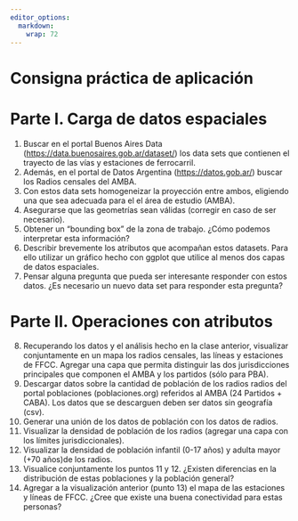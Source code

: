 ```yaml
---
editor_options: 
  markdown: 
    wrap: 72
---
```


# Consigna práctica de aplicación

# Parte I. Carga de datos espaciales

1.  Buscar en el portal Buenos Aires Data
    (<https://data.buenosaires.gob.ar/dataset/>) los data sets que
    contienen el trayecto de las vías y estaciones de ferrocarril.
2.  Además, en el portal de Datos Argentina (<https://datos.gob.ar/>)
    buscar los Radios censales del AMBA.
3.  Con estos data sets homogeneizar la proyección entre ambos,
    eligiendo una que sea adecuada para el el área de estudio (AMBA).
4.  Asegurarse que las geometrías sean válidas (corregir en caso de ser
    necesario).
5.  Obtener un "bounding box" de la zona de trabajo. ¿Cómo podemos
    interpretar esta información?
6.  Describir brevemente los atributos que acompañan estos datasets.
    Para ello utilizar un gráfico hecho con ggplot que utilice al menos
    dos capas de datos espaciales.
7.  Pensar alguna pregunta que pueda ser interesante responder con estos
    datos. ¿Es necesario un nuevo data set para responder esta pregunta?

# Parte II. Operaciones con atributos

8.  Recuperando los datos y el análisis hecho en la clase anterior,
    visualizar conjuntamente en un mapa los radios censales, las líneas
    y estaciones de FFCC. Agregar una capa que permita distinguir las
    dos jurisdicciones principales que componen el AMBA y los partidos
    (sólo para PBA).
9.  Descargar datos sobre la cantidad de población de los radios radios
    del portal poblaciones (poblaciones.org) referidos al AMBA (24
    Partidos + CABA). Los datos que se descarguen deben ser datos sin
    geografía (csv).
10. Generar una unión de los datos de población con los datos de radios.
11. Visualizar la densidad de población de los radios (agregar una capa
    con los límites jurisdiccionales).
12. Visualizar la densidad de población infantil (0-17 años) y adulta
    mayor (+70 años)de los radios.
13. Visualice conjuntamente los puntos 11 y 12. ¿Existen diferencias en
    la distribución de estas poblaciones y la población general?
14. Agregar a la visualización anterior (punto 13) el mapa de las
    estaciones y líneas de FFCC. ¿Cree que existe una buena conectividad
    para estas personas?
